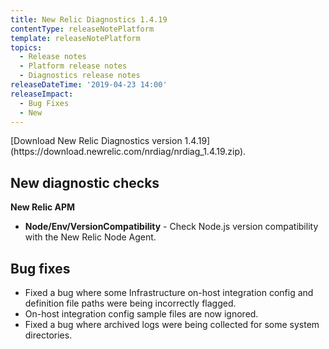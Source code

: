 ```yaml
---
title: New Relic Diagnostics 1.4.19
contentType: releaseNotePlatform
template: releaseNotePlatform
topics:
  - Release notes
  - Platform release notes
  - Diagnostics release notes
releaseDateTime: '2019-04-23 14:00'
releaseImpact:
  - Bug Fixes
  - New
---
```


<Callout variant="tip">
  [Download New Relic Diagnostics version 1.4.19](https://download.newrelic.com/nrdiag/nrdiag_1.4.19.zip).
</Callout>

## New diagnostic checks

**New Relic APM**

* **Node/Env/VersionCompatibility** - Check Node.js version compatibility with the New Relic Node Agent.

## Bug fixes

* Fixed a bug where some Infrastructure on-host integration config and definition file paths were being incorrectly flagged.
* On-host integration config sample files are now ignored.
* Fixed a bug where archived logs were being collected for some system directories.
